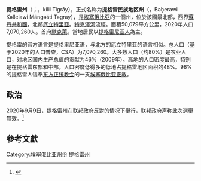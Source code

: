 {{noteTA
|1=zh-cn:索马里; zh-hk:索馬里; zh-tw:索馬利亞;
|2=zh-tw:衣索比亞;zh-sg:埃塞俄比亚;zh-my:埃塞俄比亚;zh-cn:埃塞俄比亚;zh-hk:埃塞俄比亞;
|3=zh-cn:厄立特里亚;zh-hk:厄立特里亞;zh-tw:厄立垂亞;zh-sg:厄立特里;zh-my:厄立特里亚;
|4=zh-tw:衣國;zh-sg:埃国;zh-cn:埃塞;zh-hk:埃塞;zh-my:埃塞;
|5=zh-tw:衣厄;zh-sg:埃厄;zh-cn:埃厄;zh-hk:埃厄;zh-my:埃厄;
|G1=地名
}}

{{Infobox settlement
| name             = 提格雷州
| native_name      = ትግራይ
| native_name_lang = ti
| settlement_type  = [[埃塞俄比亚行政区划|联邦州]]
| image_skyline    = Tigray, Ethiopia (8205210356).jpg
| image_alt        = 
| image_caption    = 
| image_flag       = Flag of the Tigray Region.svg
| flag_alt         = 
| image_seal       = Tigray Region Emblem.png
| nickname         = 埃塞俄比亚文明的发源地
| motto            = 
| anthem = <br />{{lang|ti|ዘይንድይቦ ጎቦ|italic=yes}}<br />{{small|《没有我们无法攀登的山》}}<br />
| image_map                       = Tigray in Ethiopia.svg
| map_alt                         = 
| map_caption                     = 埃塞俄比亚地图显示提格雷州的位置
| pushpin_map                     = 
| pushpin_label_position          = 
| pushpin_map_alt                 = 
| pushpin_map_caption             = 
| coor_pinpoint                   = 
| coordinates_footnotes           = 
| subdivision_type                = 国家
| subdivision_name                = [[埃塞俄比亚联邦民主共和国|埃塞俄比亚联邦民主共和国]]
| subdivision_type1               = 官方语言
| subdivision_type2               = 其他语言
| subdivision_type3               = 区域居民称谓词
| subdivision_name1               = [[提格雷尼亚语|提格雷尼亚语]]
| subdivision_name2               = 库纳马语、[[阿姆哈拉语|阿姆哈拉语]]、哈比沙语、[[奥罗莫语|奥罗莫语]]
| subdivision_name3               = [[提格雷尼亚人|提格雷尼亚人]]
| established_title               = 
| established_date                = 
| founder                         = <!-- seat, smaller parts ------->
| seat_type                       = 首府
| seat                            = [[默克莱|默克莱]]
| parts_type                      = <!-- defaults to: Boroughs -->
| parts_style                     = 
| parts                           = <!-- parts text, or header for parts list -->
| p1                              = 
| government_footnotes            = 
| leader_party                    = [[提格雷人民解放阵线|提格雷人民解放阵线]]
| leader_title                    = 副主席（代理主席）
| leader_name                     = [[德布雷齐翁·格布雷迈克尔|德布雷齐翁·格布雷迈克尔]]
| unit_pref                       = 公制<!-- or US or UK -->
| area_total_km2                  = 50079
| area_land_km2                   = 
| area_water_km2                  = 
| area_water_percent              = 
| area_rank = 全國第5位
| area_footnotes = <ref>[http://www.csa.gov.et/index.php?option=com_rubberdoc&view=doc&id=421&format=raw&Itemid=606 2011 National Statistics] {{Webarchive|url=https://web.archive.org/web/20130330021225/http://www.csa.gov.et/index.php?option=com_rubberdoc&view=doc&id=421&format=raw&Itemid=606 |date=2013-03-30 }}</ref>
| elevation_footnotes             = 
| elevation_m                     = 
| population_total = 7,070,260
| population_footnotes = <ref name=CSApop>{{cite book |title=Population Projection of Ethiopia for All Regions At Wereda Level from 2014 – 2017 |publisher=Federal Democratic Republic of Ethiopia Central Statistical Agency |url=http://www.csa.gov.et/ehioinfo-internal |accessdate=4 June 2018 |archive-url=https://web.archive.org/web/20180606103106/http://www.csa.gov.et/ehioinfo-internal |archive-date=2018-06-06 |dead-url=yes }}</ref>
| population_as_of                = 2020年
| population_density_km2          = auto
| population_rank                 = 全國第5位
| population_demonym              = 
| population_note                 = 
| blank_name_sec1        = [[人类发展指数|HDI]]（2017）
| blank_info_sec1        = 0.487<ref name="GlobalDataLab">{{Cite web|url=https://hdi.globaldatalab.org/areadata/shdi/|title=Sub-national HDI - Area Database - Global Data Lab|website=hdi.globaldatalab.org|language=en|access-date=2018-09-13|archive-date=2018-09-23|archive-url=https://web.archive.org/web/20180923120638/https://hdi.globaldatalab.org/areadata/shdi/|dead-url=no}}</ref><br/>{{color|#900|低}} · [[埃塞俄比亚各州人类发展指数列表|全國第5位]]
| demographics_type2     = 
| timezone1              = [[East_Africa_Time|EAT]]
| utc_offset1            = +3
| timezone1_DST          = 
| utc_offset1_DST        = 
| postal_code_type       = 
| postal_code            = 
| area_code              = 
| area_code_type         = 
| iso_code               = [[ISO_3166-2:ET|ET-TI]]
| website                = {{Url|http://www.tig-gpr.org}}
| footnotes              = 
| coordinates = 
| p2          = 
}}
'''提格雷州'''（{{Lang-ti|ክልል ትግራይ}}；{{Lang-am|ትግራይ ክልል}}，kilil Tigrāy），正式名称为'''提格雷民族地区州'''（{{Lang|ti|ብሔራዊ ክልላዊ መንግስቲ ትግራይ}}，Bəh̩erawi Kəllelawi Mängəśti Təgray），是[[埃塞俄比亞|埃塞俄比亞]]的一個州，位於該國最北部，西界[[蘇丹共和國|蘇丹共和國]]，北鄰[[厄立特里亞|厄立特里亞]]。[[特克澤河|特克澤河]]流經。面積50,079平方公里，2020年人口7,070,260人。首府[[默克萊|默克萊]]。當地居民以[[提格雷尼亚人|提格雷尼亚人]]為主。

提格雷的官方语言是提格里尼亚语，与北方的厄立特里亚的语言相似。总人口（基于2020年的人口普查，CSA）为7,070,260。大多数人口（约80%）是农业人口，对地区国内生产总值的贡献为46%（2009年）。高地的人口密度最高，特别是在提格雷东部和中部。人口密度低得多的低地占提格雷地区面积的48%。96%的提格雷人信奉[[东方正统教会|东方正统教会]]的一支[[埃塞俄比亚正教|埃塞俄比亚正教]]。

==政治==
2020年9月9日，提格雷州在联邦政府反對的情况下舉行{{le|2020年提格雷地区选举|2020 Tigray regional election|地区选举}}，联邦政府声称此次選舉無效。<ref>{{Cite news |url=https://www.france24.com/en/20200909-ethiopia-s-tigray-region-defies-pm-abiy-with-illegal-election-1 |title=Ethiopia's Tigray region defies PM Abiy with 'illegal' election |publisher=France 24 |date=2020-09-09 |accessdate=2020-09-12 |archive-date=2020-11-19 |archive-url=https://web.archive.org/web/20201119083309/https://www.france24.com/en/20200909-ethiopia-s-tigray-region-defies-pm-abiy-with-illegal-election-1 |dead-url=no }}</ref>

==參考文獻==
{{reflist}}

{{Ethiopia divisions}}

[[Category:埃塞俄比亚州份|Category:埃塞俄比亚州份]]
[[Category:提格雷州|]]